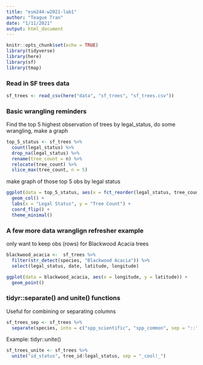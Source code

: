 ```yaml
---
title: "esm244-w2021-lab1"
author: "Teague Tran"
date: "1/11/2021"
output: html_document
---
```


```r
knitr::opts_chunk$set(echo = TRUE)
library(tidyverse)
library(here)
library(sf)
library(tmap)
```

### Read in SF trees data

```r
sf_trees <- read_csv(here("data", "sf_trees", "sf_trees.csv"))

```

### Basic wrangling reminders

Find the top 5 highest observation of trees by legal_status, do some wrangling, make a graph

```r
top_5_status <- sf_trees %>% 
  count(legal_status) %>% 
  drop_na(legal_status) %>% 
  rename(tree_count = n) %>% 
  relocate(tree_count) %>% 
  slice_max(tree_count, n = 5)
```
make graph of those top 5 obs by legal status

```r
ggplot(data = top_5_status, aes(x = fct_reorder(legal_status, tree_count), y = tree_count)) + 
  geom_col() + 
  labs(x = "Legal Status", y = "Tree Count") +
  coord_flip() + 
  theme_minimal()
```


### A few more data wranglign refresher example

only want to keep obs (rows) for Blackwood Acacia trees

```r
blackwood_acacia <-  sf_trees %>% 
  filter(str_detect(species, "Blackwood Acacia")) %>% 
  select(legal_status, date, latitude, longitude)

ggplot(data = blackwood_acacia, aes(x = longitude, y = latitude)) + 
  geom_point()
```

### tidyr::separate() and unite() functions

Useful for combining or separating columns

```r
sf_trees_sep <- sf_trees %>% 
  separate(species, into = c("spp_scientific", "spp_common", sep = "::"))
```

Example: tidyr::unite()

```r
sf_trees_unite <- sf_trees %>% 
  unite("id_status", tree_id:legal_status, sep = "_cool!_")
```



























